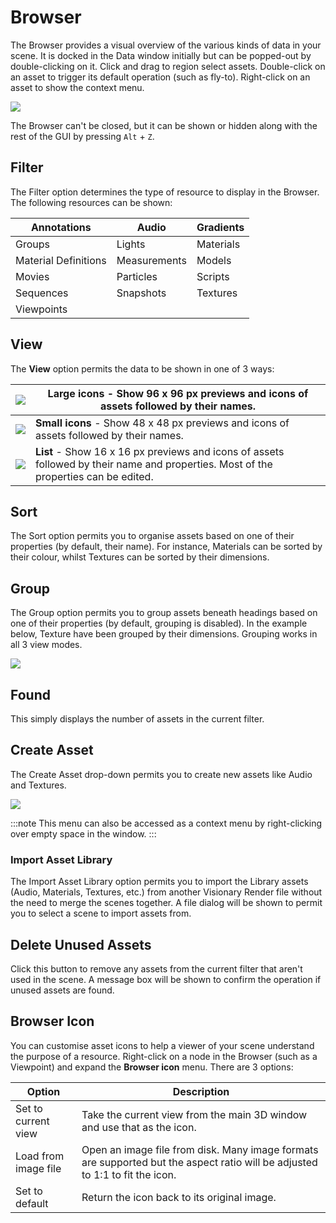 # Browser

The Browser provides a visual overview of the various kinds of data in your scene. It is docked in the Data window initially but can be popped-out by double-clicking on it. Click and drag to region select assets. Double-click on an asset to trigger its default operation (such as fly-to). Right-click on an asset to show the context menu.

![](/img/user-manual/chapter12/1.jpg)

The Browser can't be closed, but it can be shown or hidden along with the rest of the GUI by pressing `Alt` + `Z`.

## Filter

The Filter option determines the type of resource to display in the Browser. The following resources can be shown:

| Annotations | Audio | Gradients |
| --- | --- | --- |
| Groups | Lights | Materials |
| Material Definitions | Measurements | Models |
| Movies | Particles | Scripts |
| Sequences | Snapshots | Textures |
| Viewpoints |  |  |

## View

The **View** option permits the data to be shown in one of 3 ways:

| ![](/img/user-manual/chapter12/2.jpg) |  **Large icons** - Show 96 x 96 px previews and icons of assets followed by their names. |
| --- | --- |
| ![](/img/user-manual/chapter12/3.jpg) |  **Small icons** - Show 48 x 48 px previews and icons of assets followed by their names. |
| ![](/img/user-manual/chapter12/4.jpg) |  **List** - Show 16 x 16 px previews and icons of assets followed by their name and properties. Most of the properties can be edited. |

## Sort

The Sort option permits you to organise assets based on one of their properties (by default, their name). For instance, Materials can be sorted by their colour, whilst Textures can be sorted by their dimensions.

## Group

The Group option permits you to group assets beneath headings based on one of their properties (by default, grouping is disabled). In the example below, Texture have been grouped by their dimensions. Grouping works in all 3 view modes.

![](/img/user-manual/chapter12/5.jpg)

## Found

This simply displays the number of assets in the current filter.

## Create Asset

The Create Asset drop-down permits you to create new assets like Audio and Textures.

![](/img/user-manual/chapter12/6.jpg)

:::note
This menu can also be accessed as a context menu by right-clicking over empty space in the window.
:::

### Import Asset Library

The Import Asset Library option permits you to import the Library assets (Audio, Materials, Textures, etc.) from another Visionary Render file without the need to merge the scenes together. A file dialog will be shown to permit you to select a scene to import assets from.

## Delete Unused Assets

Click this button to remove any assets from the current filter that aren't used in the scene. A message box will be shown to confirm the operation if unused assets are found.

## Browser Icon

You can customise asset icons to help a viewer of your scene understand the purpose of a resource. Right-click on a node in the Browser (such as a Viewpoint) and expand the **Browser icon** menu. There are 3 options:

| Option               | Description                                                                                                                  |
|----------------------|------------------------------------------------------------------------------------------------------------------------------|
| Set to current view  | Take the current view from the main 3D window and use that as the icon.                                                      |
| Load from image file | Open an image file from disk. Many image formats are supported but the aspect ratio will be adjusted to 1:1 to fit the icon. |
| Set to default       | Return the icon back to its original image.                                                                                  |
